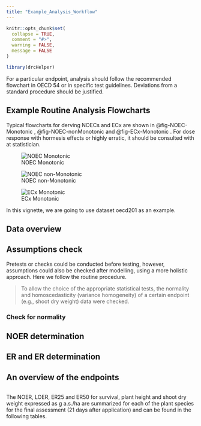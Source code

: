 ```yaml
---
title: "Example_Analysis_Workflow"
---
```


```r
knitr::opts_chunk$set(
  collapse = TRUE,
  comment = "#>",
  warning = FALSE,
  message = FALSE
)
```

```r
library(drcHelper)
```


For a particular endpoint, analysis should follow the recommended flowchart in OECD 54 or in specific test guidelines. Deviations from a standard procedure should be justified.

## Example Routine Analysis Flowcharts

Typical flowcharts for derving NOECs and ECx are shown in @fig-NOEC-Monotonic , @fig-NOEC-nonMonotonic and @fig-ECx-Monotonic . For dose response with hormesis effects or highly erratic, it should be consulted with at statistician. 

![NOEC Monotonic](./articles/articles/assets/NOEC_Monotonic.png){#fig-NOEC-Monotonic}



![NOEC non-Monotonic](./articles/articles/assets/NOEC_nonMonotonic.png){#fig-NOEC-nonMonotonic}


![ECx Monotonic](./articles/articles/assets/ECx_monotonic.png){#fig-ECx-Monotonic}

In this vignette, we are going to use dataset oecd201 as an example.

## Data overview


## Assumptions check

Pretests or checks could be conducted before testing, however, assumptions could also be checked after modelling, using a more holistic approach. Here we follow the routine procedure. 

> To allow the choice of the appropriate statistical tests, the normality and homoscedasticity (variance homogeneity) of a certain endpoint (e.g., shoot dry weight) data were checked.



### Check for normality


## NOER determination


## ER and ER determination 



## An overview of the endpoints

```r

```


The NOER, LOER, ER25 and ER50 for survival, plant height and shoot dry weight expressed as g a.s./ha
are summarized for each of the plant species for the final assessment (21 days after application) and can
be found in the following tables.


